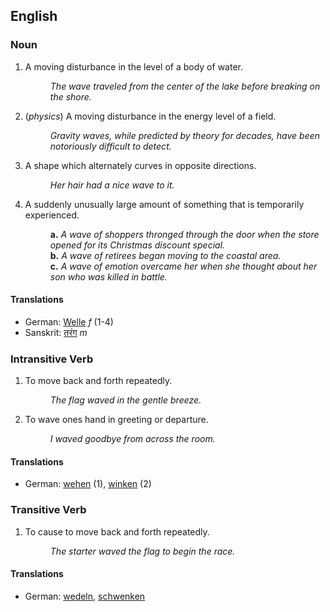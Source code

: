 ==English==

===Noun===

# A moving disturbance in the level of a body of water.
#: ''The wave traveled from the center of the lake before breaking on the shore.''
# (''physics'') A moving disturbance in the energy level of a field.
#: ''Gravity waves, while predicted by theory for decades, have been notoriously difficult to detect.''
# A shape which alternately curves in opposite directions.
#: ''Her hair had a nice wave to it.''
# A suddenly unusually large amount of something that is temporarily experienced.
#:'''a.''' ''A wave of shoppers thronged through the door when the store opened for its Christmas discount special.''
#:'''b.''' ''A wave of retirees began moving to the coastal area.''
#:'''c.''' ''A wave of emotion overcame her when she thought about her son who was killed in battle.''

====Translations====
*German: [[Welle]] ''f'' (1-4)
*Sanskrit: [[तरंग]] ''m''

===Intransitive Verb===

# To move back and forth repeatedly.
#: ''The flag waved in the gentle breeze.''
# To wave ones hand in greeting or departure.
#: ''I waved goodbye from across the room.''

====Translations====
*German: [[wehen]] (1), [[winken]] (2)

===Transitive Verb===

# To cause to move back and forth repeatedly.
#: ''The starter waved the flag to begin the race.''

====Translations====
*German: [[wedeln]], [[schwenken]]